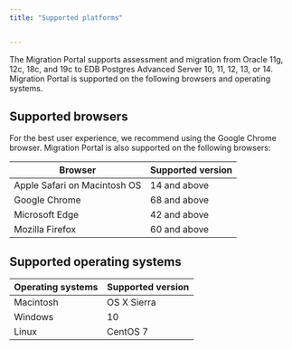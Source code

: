 ```yaml
---
title: "Supported platforms"


---
```


<div id="supported_platforms" class="registered_link"></div>

The Migration Portal supports assessment and migration from Oracle 11g, 12c, 18c, and 19c to EDB Postgres Advanced Server 10, 11, 12, 13, or 14. Migration Portal is supported on the following browsers and operating systems.

## Supported browsers

For the best user experience, we recommend using the Google Chrome browser. Migration Portal is also supported on the following browsers:

| **Browser**                  | **Supported version** |
| ---------------------------- | --------------------- |
| Apple Safari on Macintosh OS | 14 and above          |
| Google Chrome                | 68 and above          |
| Microsoft Edge               | 42 and above          |
| Mozilla Firefox              | 60 and above          |

## Supported operating systems

| **Operating systems** | **Supported version** |
| --------------------- | --------------------- |
| Macintosh             | OS X Sierra           |
| Windows               | 10                    |
| Linux                 | CentOS 7              |
